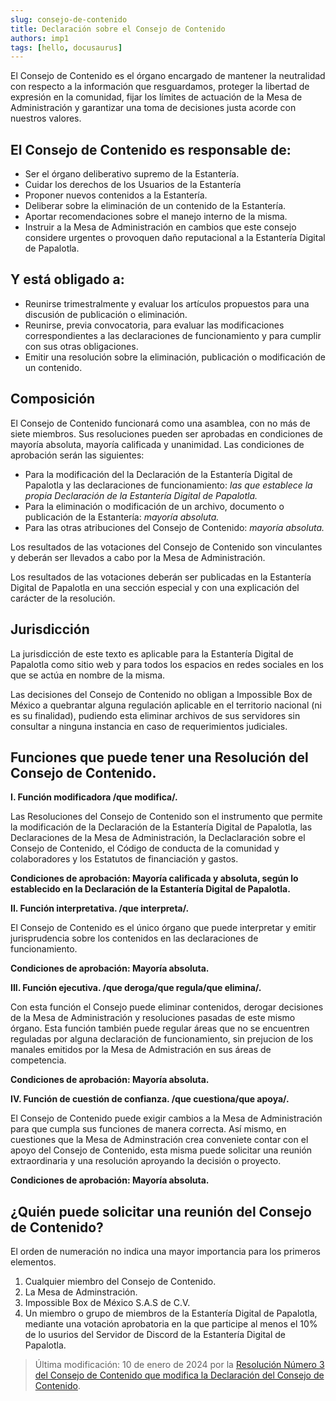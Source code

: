 ```yaml
---
slug: consejo-de-contenido
title: Declaración sobre el Consejo de Contenido
authors: imp1
tags: [hello, docusaurus]
---
```

El Consejo de Contenido es el órgano encargado de mantener la neutralidad con respecto a la información que resguardamos, proteger la libertad de expresión en la comunidad, fijar los límites de actuación de la Mesa de Administración y garantizar una toma de decisiones justa acorde con nuestros valores.

## El Consejo de Contenido es responsable de:

-   Ser el órgano deliberativo supremo de la Estantería.
- Cuidar los derechos de los Usuarios de la Estantería 
-   Proponer nuevos contenidos a la Estantería.
-   Deliberar sobre la eliminación de un contenido de la Estantería.
-   Aportar recomendaciones sobre el manejo interno de la misma.
-   Instruir a la Mesa de Administración en cambios que este consejo considere urgentes o provoquen daño reputacional a la Estantería Digital de Papalotla.

## Y está obligado a:

-   Reunirse trimestralmente y evaluar los artículos propuestos para una discusión de publicación o eliminación.
-   Reunirse, previa convocatoria, para evaluar las modificaciones correspondientes a las declaraciones de funcionamiento y para cumplir con sus otras obligaciones.
-   Emitir una resolución sobre la eliminación, publicación o modificación de un contenido.
## Composición


El Consejo de Contenido funcionará como una asamblea, con no más de siete miembros. Sus resoluciones pueden ser aprobadas en condiciones de mayoría absoluta, mayoría calificada y unanimidad. Las condiciones de aprobación serán las siguientes:

-   Para la modificación del la Declaración de la Estantería Digital de Papalotla y las declaraciones de funcionamiento: _las que establece la propia Declaración de la Estantería Digital de Papalotla._
-   Para la eliminación o modificación de un archivo, documento o publicación de la Estantería: _mayoría absoluta._
-   Para las otras atribuciones del Consejo de Contenido: _mayoría absoluta._

Los resultados de las votaciones del Consejo de Contenido son vinculantes y deberán ser llevados a cabo por la Mesa de Administración.

Los resultados de las votaciones deberán ser publicadas en la Estantería Digital de Papalotla en una sección especial y con una explicación del carácter de la resolución.
## Jurisdicción
La jurisdicción de este texto es aplicable para la Estantería Digital de Papalotla como sitio web y para todos los espacios en redes sociales en los que se actúa en nombre de la misma.

Las decisiones del Consejo de Contenido no obligan a Impossible Box de México a quebrantar alguna regulación aplicable en el territorio nacional  (ni es su finalidad), pudiendo esta eliminar archivos de sus servidores sin consultar a ninguna instancia en caso de requerimientos judiciales.

## Funciones que puede tener una Resolución del Consejo de Contenido.

**I. Función modificadora /que modifica/.**

Las Resoluciones del Consejo de Contenido son el instrumento que permite la modificación de la Declaración de la Estantería Digital de Papalotla, las Declaraciones de la Mesa de Administración, la Declaclaración sobre el Consejo de Contenido, el Código de conducta de la comunidad y colaboradores y los Estatutos de financiación y gastos.

**Condiciones de aprobación: Mayoría calificada y absoluta, según lo establecido en la Declaración de la Estantería Digital de Papalotla.**

**II. Función interpretativa. /que interpreta/.**

El Consejo de Contenido es el único órgano que puede interpretar y emitir jurisprudencia sobre los contenidos en las declaraciones de funcionamiento.

**Condiciones de aprobación: Mayoría absoluta.**

**III. Función ejecutiva. /que deroga/que regula/que elimina/.**

Con esta función el Consejo puede eliminar contenidos, derogar decisiones de la Mesa de Administración y resoluciones pasadas de este mismo órgano. Esta función también puede regular áreas que no se encuentren reguladas por alguna declaración de funcionamiento, sin prejucion de los manales emitidos por la Mesa de Admistración en sus áreas de competencia.

**Condiciones de aprobación: Mayoría absoluta.**

**IV. Función de cuestión de confianza. /que cuestiona/que apoya/.**

El Consejo de Contenido puede exigir cambios a la Mesa de Administración para que cumpla sus funciones de manera correcta. Así mismo, en cuestiones que la Mesa de Adminstración crea conveniete contar con el apoyo del Consejo de Contenido, esta misma puede solicitar una reunión extraordinaria y una resolución aproyando la decisión o proyecto.

**Condiciones de aprobación: Mayoría absoluta.**

## ¿Quién puede solicitar una reunión del Consejo de Contenido?

El orden de numeración no indica una mayor importancia para los primeros elementos.

1.  Cualquier miembro del Consejo de Contenido.
2.  La Mesa de Adminstración.
3.  Impossible Box de México S.A.S de C.V.
4.  Un miembro o grupo de miembros de la Estantería Digital de Papalotla, mediante una votación aprobatoria en la que participe al menos el 10% de lo usurios del Servidor de Discord de la Estantería Digital de Papalotla.

> Última modificación: 10 de enero de 2024 por la [ Resolución Número 3 del Consejo de Contenido que modifica la Declaración del Consejo de Contenido](https://github.com/ImpossibleBoxMX/EstanteriaDigitalDePapalotla/blob/master/Resoluciones%20del%20Consejo%20de%20Contenido/Resoluci%C3%B3n%20Num.3%20del%20Consejo%20de%20Contenido/Resoluci%C3%B3n%20Num.%203%20del%20Consejo%20de%20Contenido.md).
>
